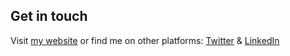 ## Get in touch

Visit [my website](https://laughing-jang-3992cb.netlify.app) or find me on other platforms: [Twitter](https://twitter.com/SouheilBz) & [LinkedIn](https://www.linkedin.com/in/souheil-bouzouita-b78783229/)
